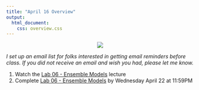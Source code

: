```yaml
---
title: "April 16 Overview"
output: 
  html_document:
    css: overview.css
---
```



<center>
![](https://media.giphy.com/media/xUPOqC59wwaLiQ4QeI/giphy.gif)
</center>

_I set up an email list for folks interested in getting email reminders before class. If you did not receive an email and wish you had, please let me know._

1. Watch the [Lab 06 - Ensemble Models](https://sta-363-s20.lucymcgowan.com/slides/20-ensemble-lab.html) lecture
2. Complete [Lab 06 - Ensemble Models](https://sta-363-s20.lucymcgowan.com/labs/lab-06-ensemble.html) by Wednesday April 22 at 11:59PM